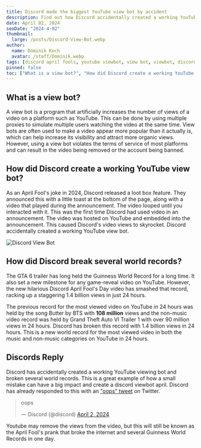 ```yaml
---
title: Discord made the biggest YouTube view bot by accident
description: Find out how Discord accidentally created a working YouTube viewing bot as an April Fool's joke and broke several guinness world records.
date: April 02, 2024
seoDate: "2024-4-02"
thumbnail:
  large: /posts/Discord-View-Bot.webp
author:
  name: Dominik Koch
  avatar: /staff/Dominik.webp
tags: [discord april fools, youtube viewbot, view bot, viewbot, discord bot, discord view bot]
pinned: false
toc: ["What is a view bot?", "How did Discord create a working YouTube view bot?", "How did Discord break several world records?", "Discords Reply"]
---
```


## What is a view bot?

A view bot is a program that artificially increases the number of views of a video on a platform such as YouTube. This can be done by using multiple proxies to simulate multiple users watching the video at the same time. View bots are often used to make a video appear more popular than it actually is, which can help increase its visibility and attract more organic views. However, using a view bot violates the terms of service of most platforms and can result in the video being removed or the account being banned.

## How did Discord create a working YouTube view bot?

As an April Fool's joke in 2024, Discord released a loot box feature. They announced this with a little toast at the bottom of the page, along with a video that played during the announcement. The video looped until you interacted with it. This was the first time Discord had used video in an announcement. The video was hosted on YouTube and embedded into the announcement. This caused Discord's video views to skyrocket. Discord accidentally created a working YouTube view bot.

![Discord View Bot](/posts/Images/GKK-mQCWQAAwX-m.jpg)

## How did Discord break several world records?

The GTA 6 trailer has long held the Guinness World Record for a long time.
It also set a new milestone for any game-reveal video on YouTube. However, the new hilarious Discord April Fool's Day video has smashed that record, racking up a staggering 1.4 billion views in just 24 hours.

The previous record for the most viewed video on YouTube in 24 hours was held by the song Butter by BTS with **108 million** views and the non-music video record was held by Grand Theft Auto VI Trailer 1 with over 90 million views in 24 hours. Discord has broken this record with 1.4 billion views in 24 hours. This is a new world record for the most viewed video in both the music and non-music categories on YouTube in 24 hours.

## Discords Reply

Discord has accidentally created a working YouTube viewing bot and broken several world records. This is a great example of how a small mistake can have a big impact and create a discord viewbot april. Discord has already responded to this with an ["oops" tweet](https://twitter.com/discord/status/1775225927842369611) on Twitter.

<blockquote class="twitter-tweet"><p lang="en" dir="ltr">oops</p>&mdash; Discord (@discord) <a href="https://twitter.com/discord/status/1775225927842369611?ref_src=twsrc%5Etfw">April 2, 2024</a></blockquote> <script async src="https://platform.twitter.com/widgets.js" charset="utf-8"></script> 

Youtube may remove the views from the video, but this will still be known as the April Fool's prank that broke the internet and several Guinness World Records in one day.